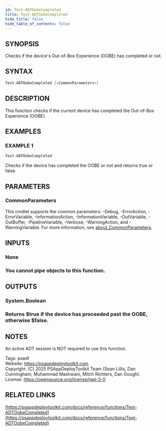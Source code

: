 ```yaml
---
id: Test-ADTOobeCompleted
title: Test-ADTOobeCompleted
hide_title: false
hide_table_of_contents: false
---
```


## SYNOPSIS

Checks if the device's Out-of-Box Experience (OOBE) has completed or not.

## SYNTAX

```powershell
Test-ADTOobeCompleted [<CommonParameters>]
```

## DESCRIPTION

This function checks if the current device has completed the Out-of-Box Experience (OOBE).

## EXAMPLES

### EXAMPLE 1

```powershell
Test-ADTOobeCompleted
```

Checks if the device has completed the OOBE or not and returns true or false.

## PARAMETERS

### CommonParameters

This cmdlet supports the common parameters: -Debug, -ErrorAction, -ErrorVariable, -InformationAction, -InformationVariable, -OutVariable, -OutBuffer, -PipelineVariable, -Verbose, -WarningAction, and -WarningVariable. For more information, see [about_CommonParameters](http://go.microsoft.com/fwlink/?LinkID=113216).

## INPUTS

### None

### You cannot pipe objects to this function.
## OUTPUTS

### System.Boolean

### Returns $true if the device has proceeded past the OOBE, otherwise $false.
## NOTES
An active ADT session is NOT required to use this function.

Tags: psadt<br />
Website: https://psappdeploytoolkit.com<br />
Copyright: (C) 2025 PSAppDeployToolkit Team (Sean Lillis, Dan Cunningham, Muhammad Mashwani, Mitch Richters, Dan Gough).<br />
License: https://opensource.org/license/lgpl-3-0

## RELATED LINKS

[https://psappdeploytoolkit.com/docs/reference/functions/Test-ADTOobeCompleted](https://psappdeploytoolkit.com/docs/reference/functions/Test-ADTOobeCompleted)
